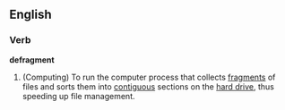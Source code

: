 ==English==
===Verb===
'''defragment'''
# (Computing) To run the computer process that collects [[fragment]]s of files and sorts them into [[contiguous]] sections on the [[hard drive]], thus speeding up file management.